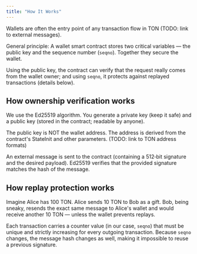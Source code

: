 ```yaml
---
title: "How It Works"
---
```



Wallets are often the entry point of any transaction flow in TON (TODO: link to external messages).

General principle:
A wallet smart contract stores two critical variables — the public key and the sequence number (`seqno`). Together they secure the wallet.

Using the public key, the contract can verify that the request really comes from the wallet owner; and using `seqno`, it protects against replayed transactions (details below).

## How ownership verification works

We use the Ed25519 algorithm.
You generate a private key (keep it safe) and a public key (stored in the contract; readable by anyone).

<Aside type="caution" title="Important">
The public key is NOT the wallet address. The address is derived from the contract's StateInit and other parameters. (TODO: link to TON address formats)
</Aside>

An external message is sent to the contract (containing a 512‑bit signature and the desired payload). Ed25519 verifies that the provided signature matches the hash of the message.

## How replay protection works

<Aside type="note" title="Why do we need replay protection?">
Imagine Alice has 100 TON. Alice sends 10 TON to Bob as a gift. Bob, being sneaky, resends the exact same message to Alice's wallet and would receive another 10 TON — unless the wallet prevents replays.
</Aside>

Each transaction carries a counter value (in our case, `seqno`) that must be unique and strictly increasing for every outgoing transaction. Because `seqno` changes, the message hash changes as well, making it impossible to reuse a previous signature.